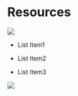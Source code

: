 # Resources

![](/img/rocket.webp)

- List Item1

- List Item2

- List Item3

![](/img/test/sample.avif)
